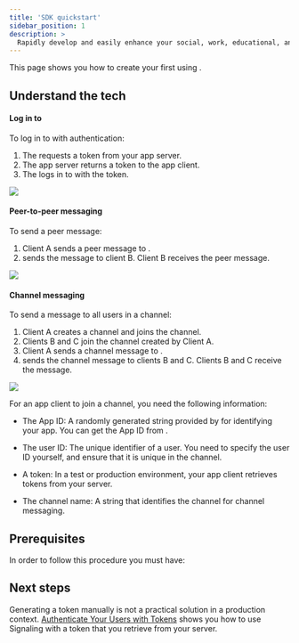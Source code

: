 ```yaml
---
title: 'SDK quickstart'
sidebar_position: 1
description: >
  Rapidly develop and easily enhance your social, work, educational, and IoT apps.
---
```




This page shows you how to create your first <Vg k="SIG" /> <Vpl k="CLIENT" /> using <Vg k="MESS_SDK" />.

## Understand the tech

#### Log in to <Vg k="SIG" />

To log in to <Vg k="SIG" /> with authentication: 

1.  The <Vpl k="CLIENT"/> requests a token from your app server.
1.  The app server returns a token to the app client.
1.  The <Vpl k="CLIENT"/> logs in to <Vg k="SIG" /> with the token.

![](/images/signaling/login-to-signaling.png)

#### Peer-to-peer messaging

To send a peer message:

1.  Client A sends a peer message to <Vg k="SIG" />.
1.  <Vg k="SIG" /> sends the message to client B. Client B receives the peer message.

![](/images/signaling/peer-to-peer-messaging.png)

#### Channel messaging

To send a message to all users in a channel:

1.  Client A creates a channel and joins the channel.
1.  Clients B and C join the channel created by Client A.
1.  Client A sends a channel message to <Vg k="SIG" />.
1.  <Vg k="SIG" /> sends the channel message to clients B and C. Clients B and C receive the message.

![](/images/signaling/channel-messaging.png)

For an app client to join a channel, you need the following information:

- The App ID: A randomly generated string provided by <Vg k="COMPANY" /> for identifying your app. You can get the App ID from [<Vg k="CONSOLE" />](https://console.agora.io/).

- The user ID: The unique identifier of a user. You need to specify the user ID yourself, and ensure that it is unique in the channel.

- A token: In a test or production environment, your app client retrieves tokens from your server.

- The channel name: A string that identifies the channel for channel messaging.

## Prerequisites

In order to follow this procedure you must have:

<Prerequites />

<GetStartedSDK  product="Signaling" company="Agora" sdk="Signaling SDK" client="app" />

## Next steps

Generating a token manually is not a practical solution in a production context. [Authenticate Your Users with Tokens](../develop/authentication-workflow) shows you how to use Signaling with a token that you retrieve from your server.